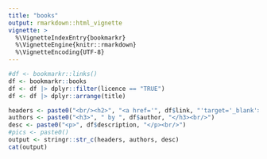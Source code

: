 ```yaml
---
title: "books"
output: rmarkdown::html_vignette
vignette: >
  %\VignetteIndexEntry{bookmarkr}
  %\VignetteEngine{knitr::rmarkdown}
  %\VignetteEncoding{UTF-8}
---
```






```r
#df <- bookmarkr::links()
df <- bookmarkr::books
df <- df |> dplyr::filter(licence == "TRUE")
df <- df |> dplyr::arrange(title)

headers <- paste0("<br/><h2>", "<a href='", df$link, "'target='_blank'>", df$title, "</h2>", "<a href='", df$link, "'target='_blank'><img align='right' src='", df$pic, "' width='150' height='200'></a>")
authors <- paste0("<h3>", " by ", df$author, "</h3><br/>")
desc <- paste0("<p>", df$description, "</p><br/>")
#pics <- paste0()
output <- stringr::str_c(headers, authors, desc)
cat(output)
```



